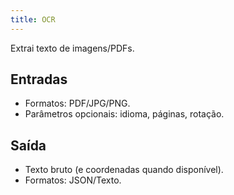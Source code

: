 ```yaml
---
title: OCR
---
```


Extrai texto de imagens/PDFs.

## Entradas
- Formatos: PDF/JPG/PNG.
- Parâmetros opcionais: idioma, páginas, rotação.

## Saída
- Texto bruto (e coordenadas quando disponível).
- Formatos: JSON/Texto.
